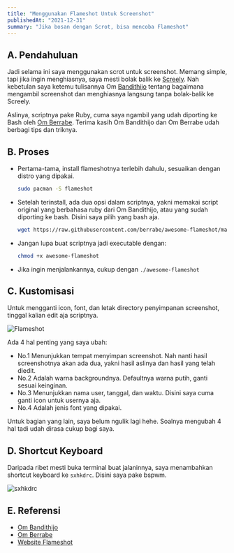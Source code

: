 ```yaml
---
title: "Menggunakan Flameshot Untuk Screenshot"
publishedAt: "2021-12-31"
summary: "Jika bosan dengan Scrot, bisa mencoba Flameshot"
---
```


## A. Pendahuluan

Jadi selama ini saya menggunakan scrot untuk screenshot. Memang simple, tapi jika ingin menghiasnya, saya mesti bolak balik ke [Screely](https://screely.com). Nah kebetulan saya ketemu tulisannya Om [Bandithijo](https://bandithijo.github.io) tentang bagaimana mengambil screenshot dan menghiasnya langsung tanpa bolak-balik ke Screely.

Aslinya, scriptnya pake Ruby, cuma saya ngambil yang udah diporting ke Bash oleh [Om Berrabe](https://github.com/berabee). Terima kasih Om Bandithijo dan Om Berrabe udah berbagi tips dan triknya.

## B. Proses

- Pertama-tama, install flameshotnya terlebih dahulu, sesuaikan dengan distro yang dipakai.

  ```bash
  sudo pacman -S flameshot
  ```

- Setelah terinstall, ada dua opsi dalam scriptnya, yakni memakai script original yang berbahasa ruby dari Om Bandithijo, atau yang sudah diporting ke bash. Disini saya pilih yang bash aja.

  ```bash
  wget https://raw.githubusercontent.com/berrabe/awesome-flameshot/master/awesome-flameshot
  ```

- Jangan lupa buat scriptnya jadi executable dengan:

  ```bash
  chmod +x awesome-flameshot
  ```

- Jika ingin menjalankannya, cukup dengan `./awesome-flameshot`

## C. Kustomisasi

Untuk mengganti icon, font, dan letak directory penyimpanan screenshot, tinggal kalian edit aja scriptnya.

![Flameshot](https://i.ibb.co/yW6fbG6/flameshot.png)

Ada 4 hal penting yang saya ubah:

- No.1 Menunjukkan tempat menyimpan screenshot. Nah nanti hasil screenshotnya akan ada dua, yakni hasil aslinya dan hasil yang telah diedit.
- No.2 Adalah warna backgroundnya. Defaultnya warna putih, ganti sesuai keinginan.
- No.3 Menunjukkan nama user, tanggal, dan waktu. Disini saya cuma ganti icon untuk usernya aja.
- No.4 Adalah jenis font yang dipakai.

Untuk bagian yang lain, saya belum ngulik lagi hehe. Soalnya mengubah 4 hal tadi udah dirasa cukup bagi saya.

## D. Shortcut Keyboard

Daripada ribet mesti buka terminal buat jalaninnya, saya menambahkan shortcut keyboard ke `sxhkdrc`. Disini saya pake bspwm.

![sxhkdrc](https://i.ibb.co/wc6BVG2/sxhkdrc-edited.png)

## E. Referensi

- [Om Bandithijo](https://bandithijo.github.io/blog/memodifikasi-screenshot-dari-flameshot-dengan-imagemagick)
- [Om Berrabe](https://github.com/berrabe/awesome-flameshot)
- [Website Flameshot](https://flameshot.org/)
